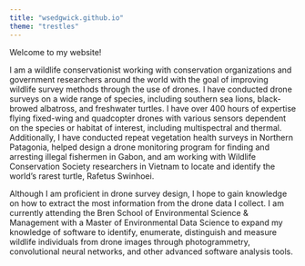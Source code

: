 ```yaml
---
title: "wsedgwick.github.io"
theme: "trestles"
---
```


Welcome to my website!

I am a wildlife conservationist working with conservation organizations and government researchers around the world with the goal of improving wildlife survey methods through the use of drones. I have conducted drone surveys on a wide range of species, including southern sea lions, black-browed albatross, and freshwater turtles. I have over 400 hours of expertise flying fixed-wing and quadcopter drones with various sensors dependent on the species or habitat of interest, including multispectral and thermal. Additionally, I have conducted repeat vegetation health surveys in Northern Patagonia, helped design a drone monitoring program for finding and arresting illegal fishermen in Gabon, and am working with Wildlife Conservation Society researchers in Vietnam to locate and identify the world's rarest turtle, Rafetus Swinhoei.

Although I am proficient in drone survey design, I hope to gain knowledge on how to extract the most information from the drone data I collect. I am currently attending the Bren School of Environmental Science & Management with a Master of Environmental Data Science to expand my knowledge of software to identify, enumerate, distinguish and measure wildlife individuals from drone images through photogrammetry, convolutional neural networks, and other advanced software analysis tools.
